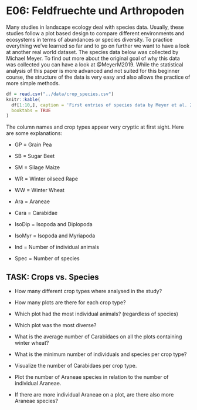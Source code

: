 # E06: Feldfruechte und Arthropoden

Many studies in landscape ecology deal with species data. Usually, these studies follow a plot based design to compare different environments and ecosystems in terms of abundances or species diversity. To practice everything we've learned so far and to go on further we want to have a look at another real world dataset.
The species data below was collected by Michael Meyer. To find out more about the original goal of why this data was collected you can have a look at @MeyerM2019.
While the statistical analysis of this paper is more advanced and not suited for this beginner course, the structure of the data is very easy and also allows the practice of more simple methods.


```r
df = read.csv("../data/crop_species.csv")
knitr::kable(
  df[1:10,], caption = 'First entries of species data by Meyer et al. 2019',
  booktabs = TRUE
)
```



The column names and crop types appear very cryptic at first sight. Here are some explanations:

* GP = Grain Pea
* SB = Sugar Beet
* SM = Silage Maize
* WR = Winter oilseed Rape
* WW = Winter Wheat

* Ara = Araneae
* Cara = Carabidae
* IsoDip = Isopoda and Diplopoda
* IsoMyr = Isopoda and Myriapoda

* Ind = Number of individual animals
* Spec = Number of species


## TASK: Crops vs. Species

* How many different crop types where analysed in the study?
* How many plots are there for each crop type?
* Which plot had the most individual animals? (regardless of species)
* Which plot was the most diverse?

* What is the average number of Carabidaes on all the plots containing winter wheat?
* What is the minimum number of individuals and species per crop type?
* Visualize the number of Carabidaes per crop type.

* Plot the number of Araneae species in relation to the number of individual Araneae.
* If there are more individual Araneae on a plot, are there also more Araneae species?


